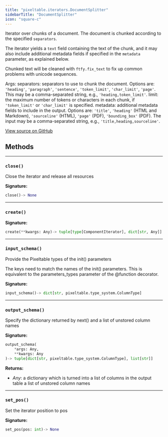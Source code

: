 ```yaml
---
title: "pixeltable.iterators.DocumentSplitter"
sidebarTitle: "DocumentSplitter"
icon: "square-c"
---
```


Iterator over chunks of a document. The document is chunked according to the specified `separators`.

The iterator yields a `text` field containing the text of the chunk, and it may also include additional metadata fields if specified in the `metadata` parameter, as explained below.

Chunked text will be cleaned with `ftfy.fix_text` to fix up common problems with unicode sequences.

Args: separators: separators to use to chunk the document. Options are: `'heading'`, `'paragraph'`, `'sentence'`, `'token_limit'`, `'char_limit'`, `'page'`. This may be a comma-separated string, e.g., `'heading,token_limit'`. limit: the maximum number of tokens or characters in each chunk, if `'token_limit'` or `'char_limit'` is specified. metadata: additional metadata fields to include in the output. Options are: `'title'`, `'heading'` (HTML and Markdown), `'sourceline'` (HTML), `'page'` (PDF), `'bounding_box'` (PDF). The input may be a comma-separated string, e.g., `'title,heading,sourceline'`.


<a href="https://github.com/pixeltable/pixeltable/blob/main/pixeltable/iterators/document.py#L90" target="_blank">View source on GitHub</a>

## Methods


---

### `close()`

Close the iterator and release all resources


**Signature:**

```python
close()-> None
```


---

### `create()`

**Signature:**

```python
create(**kwargs: Any)-> tuple[type[ComponentIterator], dict[str, Any]]
```


---

### `input_schema()`

Provide the Pixeltable types of the init() parameters


The keys need to match the names of the init() parameters. This is equivalent to the parameters_types parameter of the @function decorator.


**Signature:**

```python
input_schema()-> dict[str, pixeltable.type_system.ColumnType]
```


---

### `output_schema()`

Specify the dictionary returned by next() and a list of unstored column names


**Signature:**

```python
output_schema(
    *args: Any,
    **kwargs: Any
)-> tuple[dict[str, pixeltable.type_system.ColumnType], list[str]]
```

**Returns:**

- *Any*: a dictionary which is turned into a list of columns in the output table a list of unstored column names



---

### `set_pos()`

Set the iterator position to pos


**Signature:**

```python
set_pos(pos: int)-> None
```

